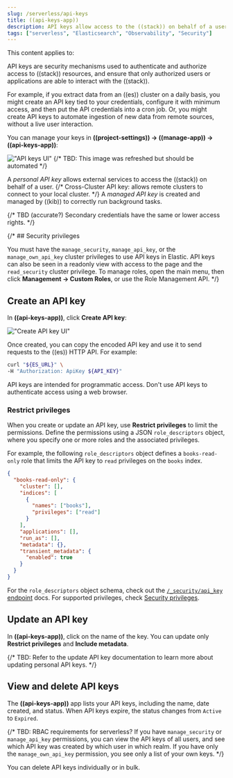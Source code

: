 ```yaml
---
slug: /serverless/api-keys
title: ((api-keys-app))
description: API keys allow access to the ((stack)) on behalf of a user.
tags: ["serverless", "Elasticsearch", "Observability", "Security"]
---
```


<DocBadge template="technical preview" />
This content applies to: <DocBadge template="elasticsearch" slug="/serverless/elasticsearch/what-is-elasticsearch-serverless" /> <DocBadge template="observability" slug="/serverless/observability/what-is-observability-serverless" /> <DocBadge template="security" slug="/serverless/security/what-is-security-serverless" />

API keys are security mechanisms used to authenticate and authorize access to ((stack)) resources,
and ensure that only authorized users or applications are able to interact with the ((stack)).

For example, if you extract data from an ((es)) cluster on a daily basis, you might create an API key tied to your credentials, configure it with minimum access, and then put the API credentials into a cron job.
Or, you might create API keys to automate ingestion of new data from remote sources, without a live user interaction.

You can manage your keys in **((project-settings)) → ((manage-app)) → ((api-keys-app))**:

!["API keys UI"](../images/api-key-management.png)
{/* TBD: This image was refreshed but should be automated */}

A _personal API key_ allows external services to access the ((stack)) on behalf of a user.
{/* Cross-Cluster API key: allows remote clusters to connect to your local cluster. */}
A _managed API key_ is created and managed by ((kib)) to correctly run background tasks.

{/* TBD (accurate?) Secondary credentials have the same or lower access rights. */}

{/* ## Security privileges

You must have the `manage_security`, `manage_api_key`, or the `manage_own_api_key`
cluster privileges to use API keys in Elastic.  API keys can also be seen in a readonly view with access to the page and the `read_security` cluster privilege. To manage roles, open the main menu, then click
**Management → Custom Roles**, or use the <DocLink id="enKibanaRoleManagementApi">Role Management API</DocLink>.  */}

## Create an API key

In **((api-keys-app))**, click **Create API key**:

!["Create API key UI"](../images/create-personal-api-key.png)

Once created, you can copy the encoded API key and use it to send requests to the ((es)) HTTP API. For example:

```bash
curl "${ES_URL}" \
-H "Authorization: ApiKey ${API_KEY}"
```

<DocCallOut title="Important" color="warning">
  API keys are intended for programmatic access. Don't use API keys to
  authenticate access using a web browser.
</DocCallOut>

### Restrict privileges

When you create or update an API key, use **Restrict privileges** to limit the permissions. Define the permissions using a JSON `role_descriptors` object, where you specify one or more roles and the associated privileges.

For example, the following `role_descriptors` object defines a `books-read-only` role that limits the API key to `read` privileges on the `books` index.

```json
{
  "books-read-only": {
    "cluster": [],
    "indices": [
      {
        "names": ["books"],
        "privileges": ["read"]
      }
    ],
    "applications": [],
    "run_as": [],
    "metadata": {},
    "transient_metadata": {
      "enabled": true
    }
  }
}
```

For the `role_descriptors` object schema, check out the [`/_security/api_key` endpoint](((ref))/security-api-create-api-key.html#security-api-create-api-key-request-body) docs. For supported privileges, check [Security privileges](((ref))/security-privileges.html#privileges-list-indices).

## Update an API key

In **((api-keys-app))**, click on the name of the key.
You can update only **Restrict privileges** and **Include metadata**.

{/* TBD: Refer to the update API key documentation to learn more about updating personal API keys. */}

## View and delete API keys

The **((api-keys-app))** app lists your API keys, including the name, date created, and status.
When API keys expire, the status changes from `Active` to `Expired`.

{/*
TBD: RBAC requirements for serverless?
If you have `manage_security` or `manage_api_key` permissions,
you can view the API keys of all users, and see which API key was
created by which user in which realm.
If you have only the `manage_own_api_key` permission, you see only a list of your own keys. */}

You can delete API keys individually or in bulk.
